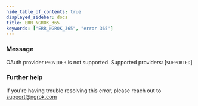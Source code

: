 ```yaml
---
hide_table_of_contents: true
displayed_sidebar: docs
title: ERR_NGROK_365
keywords: ["ERR_NGROK_365", "error 365"]
---
```


### Message

OAuth provider `PROVIDER` is not supported. Supported providers: [`SUPPORTED`]

### Further help

If you're having trouble resolving this error, please reach out to [support@ngrok.com](mailto:support@ngrok.com?subject=Help%20with%20ERR_NGROK_365)
